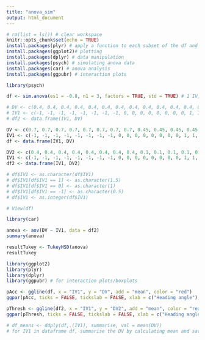 ```yaml
---
title: "anova_sim"
output: html_document
---
```


```r
# rm(list = ls()) # clear workspace
knitr::opts_chunk$set(echo = TRUE)
install.packages(plyr) # apply a function to each subset of the df and save as new df
install.packages(ggplot2)# plotting
install.packages(dplyr) # data manipulation
install.packages(psych) # simulating anova data
install.packages(car) # anova analysis
install.packages(ggpubr) # interaction plots
```

```r
library(psych)

df <- sim.anova(es1 = -0.8, n1 = 3, factors = TRUE, std = TRUE) # 1 IV, 3 levels

# DV <- c(0.4, 0.4, 0.4, 0.4, 0.4, 0.4, 0.4, 0.4, 0.4, 0.4, 0.4, 0.4, 0.4, 0.4, 0.4, 0.4, 0.4, 0.4, 0.4, 0.4, 0.4, 0.4, 0.4, 0.4)
# IV1 <- c(-1, -1, -1, -1, -1, -1, -1, -1, 0, 0, 0, 0, 0, 0, 0, 0, 1, 1, 1, 1, 1, 1, 1, 1)
# df2 <- data.frame(IV1, DV)

DV <- c(0.7, 0.7, 0.7, 0.7, 0.7, 0.7, 0.7, 0.7, 0.45, 0.45, 0.45, 0.45, 0.45, 0.45, 0.45, 0.45, 0.3, 0.3, 0.3, 0.3, 0.3, 0.3, 0.3, 0.3)
IV1 <- c(-1, -1, -1, -1, -1, -1, -1, -1, 0, 0, 0, 0, 0, 0, 0, 0, 1, 1, 1, 1, 1, 1, 1, 1)
df <- data.frame(IV1, DV)

DV2 <- c(0.4, 0.4, 0.4, 0.4, 0.4, 0.4, 0.4, 0.4, 0.1, 0.1, 0.1, 0.1, 0.1, 0.1, 0.1, 0.1, 0.1, 0.1, 0.1, 0.1, 0.1, 0.1, 0.1, 0.1)
IV1 <- c(-1, -1, -1, -1, -1, -1, -1, -1, 0, 0, 0, 0, 0, 0, 0, 0, 1, 1, 1, 1, 1, 1, 1, 1)
df2 <- data.frame(IV1, DV2)

# df$IV1 <- as.character(df$IV1)
# df$IV1[df$IV1 == 1] <- as.character(1.5)
# df$IV1[df$IV1 == 0] <- as.character(1)
# df$IV1[df$IV1 == -1] <- as.character(0.5)
# df$IV1 <- as.integer(df$IV1)

# View(df)
```

```r
library(car)

anova <- aov(DV ~ IV1, data = df2)
summary(anova)

resultTukey <- TukeyHSD(anova)
resultTukey
```

```r
library(ggplot2)
library(plyr)
library(dplyr)
library(ggpubr) # for interaction plots/boxplots

pAcc <- ggline(df, x = "IV1", y = "DV", add = "mean", color = "red")
ggpar(pAcc, ticks = FALSE, tickslab = FALSE, xlab = c("Heading angle"), ylab = c("First steering reaction time"), title = c("Accumulation behavioural pattern example for heading offsets 0.5, 1.0 and 1.5"))

pThresh <- ggline(df2, x = "IV1", y = "DV2", add = "mean", color = "red")
ggpar(pThresh, ticks = FALSE, tickslab = FALSE, xlab = c("Heading angle"), ylab = c("First steering reaction time"), title = c("Threshold behavioural pattern example for heading offsets 0.5, 1.0 and 1.5"))

# df_means <- ddply(df,.(IV1), summarise, val = mean(DV)) 
# for IV1 in dataframe df, summarise the DV by calculating mean and save as "val"



```
